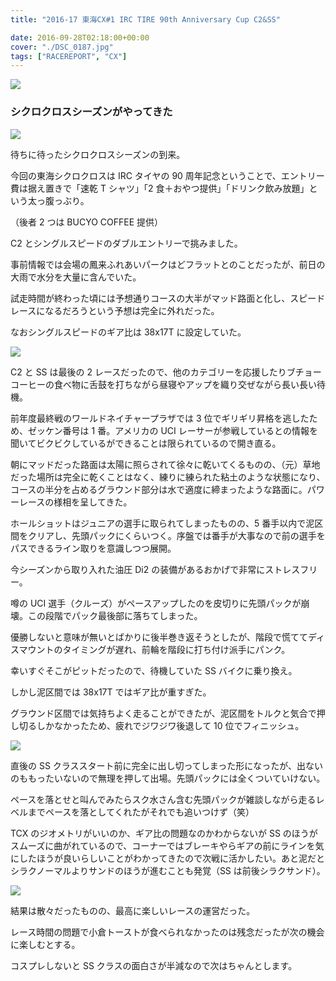 ---
title: "2016-17 東海CX#1 IRC TIRE 90th Anniversary Cup C2&SS"

date: 2016-09-28T02:18:00+00:00
cover: "./DSC_0187.jpg"
tags: ["RACEREPORT", "CX"]
---

![ ](./DSC_0187.jpg)

### シクロクロスシーズンがやってきた

![ ](./DSC_0182.jpg)

待ちに待ったシクロクロスシーズンの到来。

今回の東海シクロクロスは IRC タイヤの 90 周年記念ということで、エントリー費は据え置きで「速乾 T シャツ」「2 食＋おやつ提供」「ドリンク飲み放題」という太っ腹っぶり。

（後者 2 つは BUCYO COFFEE 提供）

C2 とシングルスピードのダブルエントリーで挑みました。

事前情報では会場の鳳来ふれあいパークはどフラットとのことだったが、前日の大雨で水分を大量に含んでいた。

試走時間が終わった頃には予想通りコースの大半がマッド路面と化し、スピードレースになるだろうという予想は完全に外れだった。

なおシングルスピードのギア比は 38x17T に設定していた。

![ ](./14492564_1277058882326628_6391066786897352657_n.jpg)

C2 と SS は最後の 2 レースだったので、他のカテゴリーを応援したりブチョーコーヒーの食べ物に舌鼓を打ちながら昼寝やアップを織り交ぜながら長い長い待機。

前年度最終戦のワールドネイチャープラザでは 3 位でギリギリ昇格を逃したため、ゼッケン番号は 1 番。アメリカの UCI レーサーが参戦しているとの情報を聞いてビクビクしているができることは限られているので開き直る。

朝にマッドだった路面は太陽に照らされて徐々に乾いてくるものの、（元）草地だった場所は完全に乾くことはなく、練りに練られた粘土のような状態になり、コースの半分を占めるグラウンド部分は水で適度に締まったような路面に。パワーレースの様相を呈してきた。

ホールショットはジュニアの選手に取られてしまったものの、5 番手以内で泥区間をクリアし、先頭パックにくらいつく。序盤では番手が大事なので前の選手をパスできるライン取りを意識しつつ展開。

今シーズンから取り入れた油圧 Di2 の装備があるおかげで非常にストレスフリー。

噂の UCI 選手（クルーズ）がペースアップしたのを皮切りに先頭パックが崩壊。この段階でパック最後部に落ちてしまった。

優勝しないと意味が無いとばかりに後半巻き返そうとしたが、階段で慌ててディスマウントのタイミングが遅れ、前輪を階段に打ち付け派手にパンク。

幸いすぐそこがピットだったので、待機していた SS バイクに乗り換え。

しかし泥区間では 38x17T ではギア比が重すぎた。

グラウンド区間では気持ちよく走ることができたが、泥区間をトルクと気合で押し切るしかなかったため、疲れでジワジワ後退して 10 位でフィニッシュ。

![ ](./dsc_6601_29309652753_o.jpg)

直後の SS クラススタート前に完全に出し切ってしまった形になったが、出ないのももったいないので無理を押して出場。先頭パックには全くついていけない。

ペースを落とせと叫んでみたらスク水さん含む先頭パックが雑談しながら走るレベルまでペースを落としてくれたがそれでも追いつけず（笑）

TCX のジオメトリがいいのか、ギア比の問題なのかわからないが SS のほうがスムーズに曲がれているので、コーナーではブレーキやらギアの前にラインを気にしたほうが良いらしいことがわかってきたので次戦に活かしたい。あと泥だとシラクノーマルよりサンドのほうが進むことも発覚（SS は前後シラクサンド）。

![ ](./29945540765_a498054b1d_k.jpg)

結果は散々だったものの、最高に楽しいレースの運営だった。

レース時間の問題で小倉トーストが食べられなかったのは残念だったが次の機会に楽しむとする。

コスプレしないと SS クラスの面白さが半減なので次はちゃんとします。

<LinkBox isAmazonLink url="https://www.amazon.co.jp/dp/B00PSJEUZE/" />

